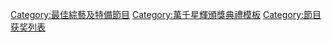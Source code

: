 {{Navbox 
|name = 萬千星輝頒獎典禮最佳綜藝及特備節目
|title = [[萬千星輝頒獎典禮]]最佳綜藝及特備節目|最佳綜藝及特備節目]]
|basestyle = background:#EEDD82;
|state = {{{state|autocollapse}}}
|listclass = hlist
|belowclass = hlist

|group1 = 2000年代
|list1 =
* 《[[殘酷一叮]]》 ([[2005年萬千星輝頒獎典禮|2005]])
* 《[[美女廚房]]》([[萬千星輝頒獎典禮2006|2006]])
* 《[[向世界出發]]》([[萬千星輝頒獎典禮2007|2007]])
* 《[[了解·關懷一百萬人的故事]]》([[萬千星輝頒獎典禮2008|2008]])
* 《[[星星同學會]]》([[萬千星輝頒獎典禮2009|2009]])
* 《[[荃加福祿壽]]》([[萬千星輝頒獎典禮2010|2010]])

|group2 = 2010年代
|list2 = 
* 《[[華麗明星賽]]》([[萬千星輝頒獎典禮2011|2011]])
* 《[[快樂地圖]]》([[萬千星輝頒獎典禮2012|2012]])
* 《[[三個小生去旅行]]》([[萬千星輝頒獎典禮2013|2013]])
* 《[[Sunday扮嘢王]]》([[萬千星輝頒獎典禮2014|2014]])	
* 《[[Do姐去Shopping]]》([[萬千星輝頒獎典禮2015|2015]])

|belowstyle = background:#EEDD82; text-align:center;
|below  = 
* [[萬千星輝頒獎典禮最佳劇集|最佳劇集]]
* [[萬千星輝頒獎典禮最佳男主角|最佳男主角]]
* [[萬千星輝頒獎典禮最佳女主角|最佳女主角]]
* [[萬千星輝頒獎典禮最佳男配角|最佳男配角]]
* [[萬千星輝頒獎典禮最佳女配角|最佳女配角]]
* [[萬千星輝頒獎典禮最受歡迎電視男角色|最受歡迎電視男角色]]
* [[萬千星輝頒獎典禮最受歡迎電視女角色|最受歡迎電視女角色]]
* [[萬千星輝頒獎典禮飛躍進步男藝員|飛躍進步男藝員]]
* [[萬千星輝頒獎典禮飛躍進步女藝員|飛躍進步女藝員]]
* [[萬千星輝頒獎典禮傑出演員大獎|傑出演員大獎]]
* [[萬千星輝頒獎典禮萬千光輝演藝人大獎|萬千光輝演藝人大獎]]
* [[萬千星輝頒獎典禮最佳綜藝及特備節目|最佳綜藝及特備節目]] 
}}<noinclude>
{{collapsible option}}
[[Category:最佳綜藝及特備節目]]
[[Category:萬千星輝頒獎典禮模板]]
[[Category:節目获奖列表]]
</noinclude>